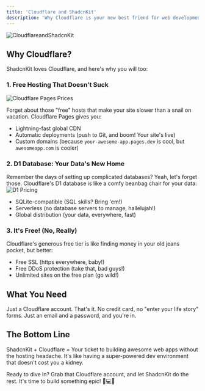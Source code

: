 ```yaml
---
title: 'Cloudflare and ShadcnKit'
description: 'Why Cloudflare is your new best friend for web development'
---
```

<img src="https://utfs.io/f/xCtsHZ5BWJ2zBgCubUkbUXqiDZuj2vV31m4IWdFJofCcxeBK" alt="CloudflareandShadcnKit" />

## Why Cloudflare?

ShadcnKit loves Cloudflare, and here's why you will too:

### 1. Free Hosting That Doesn't Suck

<img src="/images/CloudflarePagesPrices.png" alt="Cloudflare Pages Prices" />


Forget about those "free" hosts that make your site slower than a snail on vacation. Cloudflare Pages gives you:

- Lightning-fast global CDN
- Automatic deployments (push to Git, and boom! Your site's live)
- Custom domains (because `your-awesome-app.pages.dev` is cool, but `awesomeapp.com` is cooler)

### 2. D1 Database: Your Data's New Home

Remember the days of setting up complicated databases? Yeah, let's forget those. Cloudflare's D1 database is like a comfy beanbag chair for your data:
<img src="/images/D1Pricing.png" alt="D1 Pricing" />
- SQLite-compatible (SQL skills? Bring 'em!)
- Serverless (no database servers to manage, hallelujah!)
- Global distribution (your data, everywhere, fast)

### 3. It's Free! (No, Really)

Cloudflare's generous free tier is like finding money in your old jeans pocket, but better:

- Free SSL (https everywhere, baby!)
- Free DDoS protection (take that, bad guys!)
- Unlimited sites on the free plan (go wild!)

## What You Need

Just a Cloudflare account. That's it. No credit card, no "enter your life story" forms. Just an email and a password, and you're in.

## The Bottom Line

ShadcnKit + Cloudflare = Your ticket to building awesome web apps without the hosting headache. It's like having a super-powered dev environment that doesn't cost you a kidney.

Ready to dive in? Grab that Cloudflare account, and let ShadcnKit do the rest. It's time to build something epic! 🚀💻✨

